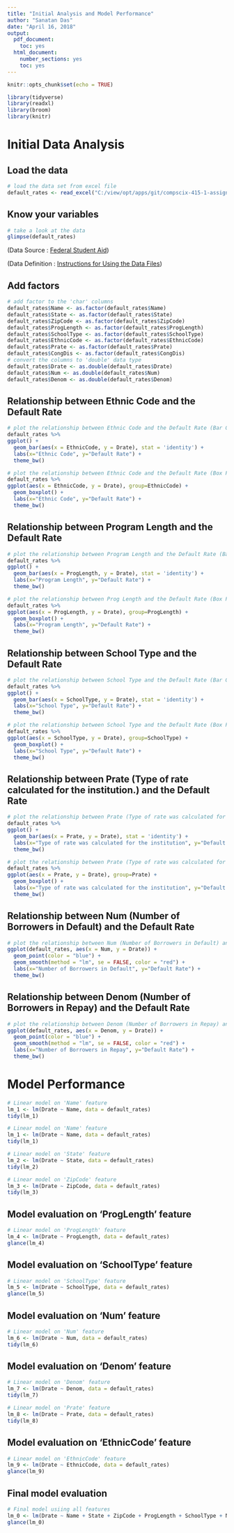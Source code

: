 ```yaml
---
title: "Initial Analysis and Model Performance"
author: "Sanatan Das"
date: "April 16, 2018"
output:
  pdf_document:
    toc: yes
  html_document:
    number_sections: yes
    toc: yes
---
```


```r
knitr::opts_chunk$set(echo = TRUE)
```

```r
library(tidyverse)
library(readxl)
library(broom)
library(knitr)
```

\newpage

# Initial Data Analysis

## Load the data

```r

# load the data set from excel file
default_rates <- read_excel("C:/view/opt/apps/git/compscix-415-1-assignments/data/peps3xx.xls")

```

## Know your variables

```r

# take a look at the data
glimpse(default_rates)

```

(Data Source : [Federal Student Aid](https://studentaid.ed.gov/sa/about/data-center/student/default))

(Data Definition : [Instructions for Using the Data Files](https://www2.ed.gov/offices/OSFAP/defaultmanagement/instructions.html))

## Add factors

```r

# add factor to the 'char' columns
default_rates$Name <- as.factor(default_rates$Name)
default_rates$State <- as.factor(default_rates$State)
default_rates$ZipCode <- as.factor(default_rates$ZipCode)
default_rates$ProgLength <- as.factor(default_rates$ProgLength)
default_rates$SchoolType <- as.factor(default_rates$SchoolType)
default_rates$EthnicCode <- as.factor(default_rates$EthnicCode)
default_rates$Prate <- as.factor(default_rates$Prate)
default_rates$CongDis <- as.factor(default_rates$CongDis)
# convert the columns to 'double' data type
default_rates$Drate <- as.double(default_rates$Drate)
default_rates$Num <- as.double(default_rates$Num)
default_rates$Denom <- as.double(default_rates$Denom)

```

## Relationship between Ethnic Code and the Default Rate

```r

# plot the relationship between Ethnic Code and the Default Rate (Bar Graph)
default_rates %>% 
ggplot() + 
  geom_bar(aes(x = EthnicCode, y = Drate), stat = 'identity') +
  labs(x="Ethnic Code", y="Default Rate") +
  theme_bw()

# plot the relationship between Ethnic Code and the Default Rate (Box Plot)
default_rates %>% 
ggplot(aes(x = EthnicCode, y = Drate), group=EthnicCode) + 
  geom_boxplot() +
  labs(x="Ethnic Code", y="Default Rate") +
  theme_bw()

```

## Relationship between Program Length and the Default Rate

```r

# plot the relationship between Program Length and the Default Rate (Bar Graph)
default_rates %>% 
ggplot() + 
  geom_bar(aes(x = ProgLength, y = Drate), stat = 'identity') +
  labs(x="Program Length", y="Default Rate") +
  theme_bw()

# plot the relationship between Prog Length and the Default Rate (Box Plot)
default_rates %>% 
ggplot(aes(x = ProgLength, y = Drate), group=ProgLength) + 
  geom_boxplot() +
  labs(x="Program Length", y="Default Rate") +
  theme_bw()

```

## Relationship between School Type and the Default Rate
```r

# plot the relationship between School Type and the Default Rate (Bar Graph)
default_rates %>% 
ggplot() + 
  geom_bar(aes(x = SchoolType, y = Drate), stat = 'identity') +
  labs(x="School Type", y="Default Rate") +
  theme_bw()

# plot the relationship between School Type and the Default Rate (Box Plot)
default_rates %>% 
ggplot(aes(x = SchoolType, y = Drate), group=SchoolType) + 
  geom_boxplot() +
  labs(x="School Type", y="Default Rate") +
  theme_bw()

```

## Relationship between Prate (Type of rate calculated for the institution.) and the Default Rate

```r

# plot the relationship between Prate (Type of rate was calculated for the institution) and the Default Rate (Bar Graph)
default_rates %>% 
ggplot() + 
  geom_bar(aes(x = Prate, y = Drate), stat = 'identity') +
  labs(x="Type of rate was calculated for the institution", y="Default Rate") +
  theme_bw()

# plot the relationship between Prate (Type of rate was calculated for the institution) and the Default Rate (Box Plot)
default_rates %>% 
ggplot(aes(x = Prate, y = Drate), group=Prate) + 
  geom_boxplot() +
  labs(x="Type of rate was calculated for the institution", y="Default Rate") +
  theme_bw()

```

## Relationship between Num (Number of Borrowers in Default) and the Default Rate

```r

# plot the relationship between Num (Number of Borrowers in Default) and the Default Rate
ggplot(default_rates, aes(x = Num, y = Drate)) +
  geom_point(color = "blue") + 
  geom_smooth(method = "lm", se = FALSE, color = "red") + 
  labs(x="Number of Borrowers in Default", y="Default Rate") +
  theme_bw()

```

## Relationship between Denom (Number of Borrowers in Repay) and the Default Rate

```r

# plot the relationship between Denom (Number of Borrowers in Repay) and the Default Rate
ggplot(default_rates, aes(x = Denom, y = Drate)) +
  geom_point(color = "blue") + 
  geom_smooth(method = "lm", se = FALSE, color = "red") + 
  labs(x="Number of Borrowers in Repay", y="Default Rate") +
  theme_bw()

```

\newpage

# Model Performance


```r

# Linear model on 'Name' feature
lm_1 <- lm(Drate ~ Name, data = default_rates)
tidy(lm_1)

```

```r

# Linear model on 'Name' feature
lm_1 <- lm(Drate ~ Name, data = default_rates)
tidy(lm_1)

```

```r

# Linear model on 'State' feature
lm_2 <- lm(Drate ~ State, data = default_rates)
tidy(lm_2)

```

```r

# Linear model on 'ZipCode' feature
lm_3 <- lm(Drate ~ ZipCode, data = default_rates)
tidy(lm_3)

```

## Model evaluation on 'ProgLength' feature

```r

# Linear model on 'ProgLength' feature
lm_4 <- lm(Drate ~ ProgLength, data = default_rates)
glance(lm_4)

```
## Model evaluation on 'SchoolType' feature

```r

# Linear model on 'SchoolType' feature
lm_5 <- lm(Drate ~ SchoolType, data = default_rates)
glance(lm_5)

```

## Model evaluation on 'Num' feature

```r

# Linear model on 'Num' feature
lm_6 <- lm(Drate ~ Num, data = default_rates)
tidy(lm_6)

```
## Model evaluation on 'Denom' feature

```r

# Linear model on 'Denom' feature
lm_7 <- lm(Drate ~ Denom, data = default_rates)
tidy(lm_7)

```

```r

# Linear model on 'Prate' feature
lm_8 <- lm(Drate ~ Prate, data = default_rates)
tidy(lm_8)

```

## Model evaluation on 'EthnicCode' feature

```r

# Linear model on 'EthnicCode' feature
lm_9 <- lm(Drate ~ EthnicCode, data = default_rates)
glance(lm_9)

```

## Final model evaluation

```r

# Final model usiing all features
lm_0 <- lm(Drate ~ Name + State + ZipCode + ProgLength + SchoolType + Num + Denom + Prate + EthnicCode, data = default_rates)
glance(lm_0)

```

